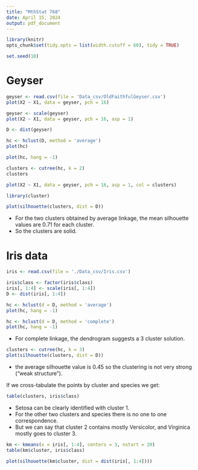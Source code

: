 ```yaml
---
title: "MthStat 768"
date: April 15, 2024
output: pdf_document
---
```


```r
library(knitr)
opts_chunk$set(tidy.opts = list(width.cutoff = 60), tidy = TRUE)
```

```r
set.seed(10)
```

# Geyser

```r
geyser <- read.csv(file = 'Data_csv/OldFaithfulGeyser.csv')
plot(X2 ~ X1, data = geyser, pch = 16)
```
```r
geyser <- scale(geyser)
plot(X2 ~ X1, data = geyser, pch = 16, asp = 1)
```
```r
D <- dist(geyser)
```
```r
hc <- hclust(D, method = 'average')
plot(hc)
```
```r
plot(hc, hang = -1)
```
```r
clusters <- cutree(hc, k = 2)
clusters
```

```r
plot(X2 ~ X1, data = geyser, pch = 16, asp = 1, col = clusters)
```
```r
library(cluster)
```
```r
plot(silhouette(clusters, dist = D))
```

- For the two clusters obtained by average linkage,
the mean silhouette values are 0.71 for each cluster.
- So the clusters are solid.

# Iris data

```r
iris <- read.csv(file = './Data_csv/Iris.csv')
```
```r
iris$class <- factor(iris$class)
iris[, 1:4] <- scale(iris[, 1:4])
D <- dist(iris[, 1:4])
```
```r
hc <- hclust(d = D, method = 'average')
plot(hc, hang = -1)
```
```r
hc <- hclust(d = D, method = 'complete')
plot(hc, hang = -1)
```

- For complete linkage, the dendrogram suggests a 3 cluster solution.

```r
clusters <- cutree(hc, k = 3)
plot(silhouette(clusters, dist = D))
```

- the average silhouette value is 0.45 so the clustering is not very strong ("weak structure").

If we cross-tabulate the points by cluster and species we get:

```r
table(clusters, iris$class)
```

- Setosa can be clearly identified with cluster 1.
- For the other two clusters and species there is no one to one correspondence.
- But we can say that cluster 2 contains mostly Versicolor, and Virginica mostly goes to cluster 3.

```r
km <- kmeans(x = iris[, 1:4], centers = 3, nstart = 20)
table(km$cluster, iris$class)
```
```r
plot(silhouette(km$cluster, dist = dist(iris[, 1:4])))
```

